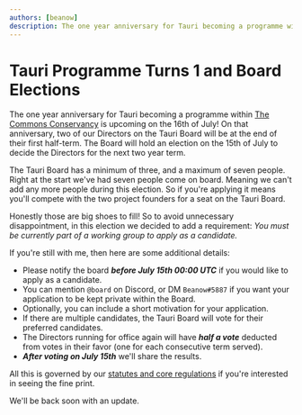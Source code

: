 ```yaml
---
authors: [beanow]
description: The one year anniversary for Tauri becoming a programme within The Commons Conservancy is upcoming on the 16th of July!
---
```


# Tauri Programme Turns 1 and Board Elections

The one year anniversary for Tauri becoming a programme within [The Commons Conservancy][tcc-home] is upcoming on the 16th of July! On that anniversary, two of our Directors on the Tauri Board will be at the end of their first half-term. The Board will hold an election on the 15th of July to decide the Directors for the next two year term.

<!--truncate-->

The Tauri Board has a minimum of three, and a maximum of seven people. Right at the start we've had seven people come on board. Meaning we can't add any more people during this election. So if you're applying it means you'll compete with the two project founders for a seat on the Tauri Board.

Honestly those are big shoes to fill! So to avoid unnecessary disappointment, in this election we decided to add a requirement: _You must be currently part of a working group to apply as a candidate._

If you're still with me, then here are some additional details:

- Please notify the board _**before July 15th 00:00 UTC**_ if you would like to apply as a candidate.
- You can mention `@board` on Discord, or DM `Beanow#5887` if you want your application to be kept private within the Board.
- Optionally, you can include a short motivation for your application.
- If there are multiple candidates, the Tauri Board will vote for their preferred candidates.
- The Directors running for office again will have _**half a vote**_ deducted from votes in their favor (one for each consecutive term served).
- _**After voting on July 15th**_ we'll share the results.

All this is governed by our [statutes and core regulations][statutes-dracc] if you're interested in seeing the fine print.

We'll be back soon with an update.

[tcc-home]: https://commonsconservancy.org/ 'The Commons Conservancy'
[statutes-dracc]: https://dracc.commonsconservancy.org/0035/ 'Statutes of Tauri'
